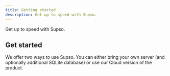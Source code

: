 ```yaml
---
title: Getting started
description: Get up to speed with Supso.
---
```



Get up to speed with Supso.

## Get started

We offer two ways to use Supso. You can either bring your own server (and optionally additional SQLite database) or use our Cloud version of the product.

<CardGrid>
  <LinkCard title="Self-hosting" href="/docs/getting-started/self-hosting" />
  <LinkCard title="Supso Cloud" href="/docs/getting-started/supso-cloud" />
</CardGrid>
